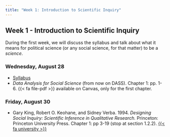 ```yaml
---
title: "Week 1: Introduction to Scientific Inquiry"
---
```


::: {.content-visible when-format="pdf"}

## Week 1 - Introduction to Scientific Inquiry

:::

During the first week, we will discuss the syllabus and talk about what it means for political science (or any social science, for that matter) to be a *science*.

### Wednesday, August 28

- [Syllabus](../index.qmd)
- *Data Analysis for Social Science* (from now on DASS). Chapter 1: pp. 1-6. {{< fa file-pdf >}} available on Canvas, only for the first chapter.


### Friday, August 30

- Gary King, Robert O. Keohane, and Sidney Verba. 1994. *Designing Social Inquiry: Scientific Inference in Qualitative Research.* Princeton: Princeton University Press. Chapter 1: pp 3-19 (stop at section 1.2.2). [{{< fa university >}}](https://search.ebscohost.com/login.aspx?direct=true&AuthType=shib&db=sih&AN=77942604&site=eds-live&scope=site&custid=asc1)

